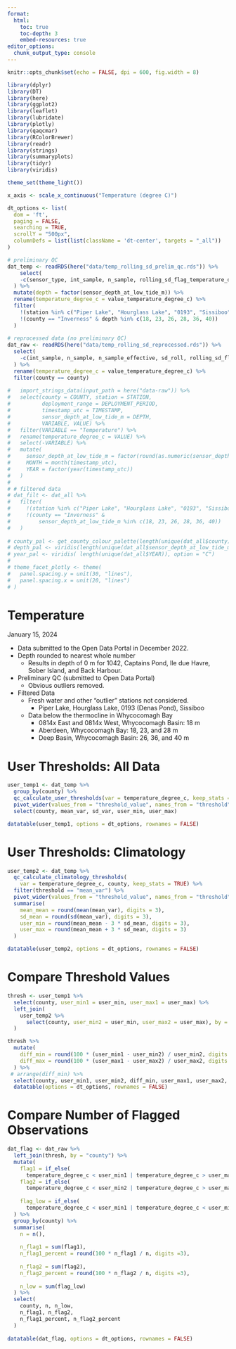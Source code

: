 ```yaml
---
format: 
  html:
    toc: true
    toc-depth: 3
    embed-resources: true
editor_options: 
  chunk_output_type: console
---
```


```r
knitr::opts_chunk$set(echo = FALSE, dpi = 600, fig.width = 8)

library(dplyr)
library(DT)
library(here)
library(ggplot2)
library(leaflet)
library(lubridate)
library(plotly)
library(qaqcmar)
library(RColorBrewer)
library(readr)
library(strings)
library(summaryplots)
library(tidyr)
library(viridis)

theme_set(theme_light())

x_axis <- scale_x_continuous("Temperature (degree C)")

dt_options <- list(
  dom = 'ft',
  paging = FALSE,
  searching = TRUE,
  scrollY = "500px",
  columnDefs = list(list(className = 'dt-center', targets = "_all"))
)

# preliminary QC
dat_temp <- readRDS(here("data/temp_rolling_sd_prelim_qc.rds")) %>% 
    select(
    -c(sensor_type, int_sample, n_sample, rolling_sd_flag_temperature_degree_c)
  ) %>%
  mutate(depth = factor(sensor_depth_at_low_tide_m)) %>%
  rename(temperature_degree_c = value_temperature_degree_c) %>%
  filter(
    !(station %in% c("Piper Lake", "Hourglass Lake", "0193", "Sissiboo")),
    !(county == "Inverness" & depth %in% c(18, 23, 26, 28, 36, 40))
  )
    
# reprocessed data (no preliminary QC)
dat_raw <- readRDS(here("data/temp_rolling_sd_reprocessed.rds")) %>%
  select(
    -c(int_sample, n_sample, n_sample_effective, sd_roll, rolling_sd_flag_temperature_degree_c)
  ) %>%
  rename(temperature_degree_c = value_temperature_degree_c) %>% 
  filter(county == county)    
    
#   import_strings_data(input_path = here("data-raw")) %>%
#   select(county = COUNTY, station = STATION, 
#          deployment_range = DEPLOYMENT_PERIOD,
#          timestamp_utc = TIMESTAMP, 
#          sensor_depth_at_low_tide_m = DEPTH, 
#          VARIABLE, VALUE) %>%
#   filter(VARIABLE == "Temperature") %>%
#   rename(temperature_degree_c = VALUE) %>% 
#   select(-VARIABLE) %>% 
#   mutate(
#     sensor_depth_at_low_tide_m = factor(round(as.numeric(sensor_depth_at_low_tide_m))),
#     MONTH = month(timestamp_utc),
#     YEAR = factor(year(timestamp_utc))
#   ) 
# 
# # filtered data
# dat_filt <- dat_all %>% 
#   filter(
#     !(station %in% c("Piper Lake", "Hourglass Lake", "0193", "Sissiboo")),
#     !(county == "Inverness" & 
#         sensor_depth_at_low_tide_m %in% c(18, 23, 26, 28, 36, 40)) 
#   )
         
# county_pal <- get_county_colour_palette(length(unique(dat_all$county)))
# depth_pal <- viridis(length(unique(dat_all$sensor_depth_at_low_tide_m)), direction = -1)
# year_pal <- viridis( length(unique(dat_all$YEAR)), option = "C")
# 
# theme_facet_plotly <- theme(
#   panel.spacing.y = unit(30, "lines"),
#   panel.spacing.x = unit(20, "lines")
# )
```

# Temperature 

January 15, 2024

- Data submitted to the Open Data Portal in December 2022.
- Depth rounded to nearest whole number
  - Results in depth of 0 m for 1042, Captains Pond, Ile due Havre, Sober Island, and Back Harbour.
  
- Preliminary QC (submitted to Open Data Portal)
  - Obvious outliers removed.

- Filtered Data
  - Fresh water and other "outlier" stations not considered.
    - Piper Lake, Hourglass Lake, 0193 (Denas Pond), Sissiboo
  - Data below the thermocline in Whycocomagh Bay
    - 0814x East and 0814x West, Whycocomagh Basin: 18 m
    - Aberdeen, Whycocomagh Bay: 18, 23, and 28 m
    - Deep Basin, Whycocomagh Basin: 26, 36, and 40 m

# User Thresholds: All Data

```r
user_temp1 <- dat_temp %>%
  group_by(county) %>%
  qc_calculate_user_thresholds(var = temperature_degree_c, keep_stats = TRUE) %>% 
  pivot_wider(values_from = "threshold_value", names_from = "threshold") %>% 
  select(county, mean_var, sd_var, user_min, user_max)

datatable(user_temp1, options = dt_options, rownames = FALSE)
```


# User Thresholds: Climatology

```r
user_temp2 <- dat_temp %>%
  qc_calculate_climatology_thresholds(
    var = temperature_degree_c, county, keep_stats = TRUE) %>%
  filter(threshold == "mean_var") %>% 
  pivot_wider(values_from = "threshold_value", names_from = "threshold") %>% 
  summarise(
    mean_mean = round(mean(mean_var), digits = 3), 
    sd_mean = round(sd(mean_var), digits = 3),
    user_min = round(mean_mean - 3 * sd_mean, digits = 3),
    user_max = round(mean_mean + 3 * sd_mean, digits = 3)
  ) 

datatable(user_temp2, options = dt_options, rownames = FALSE)
```

# Compare Threshold Values

```r

thresh <- user_temp1 %>% 
  select(county, user_min1 = user_min, user_max1 = user_max) %>% 
  left_join(
    user_temp2 %>% 
      select(county, user_min2 = user_min, user_max2 = user_max), by = "county"
  ) 

thresh %>% 
  mutate(
    diff_min = round(100 * (user_min1 - user_min2) / user_min2, digits = 2),
    diff_max = round(100 * (user_max1 - user_max2) / user_max2, digits = 2)
  ) %>% 
 # arrange(diff_min) %>% 
  select(county, user_min1, user_min2, diff_min, user_max1, user_max2, diff_max) %>% 
  datatable(options = dt_options, rownames = FALSE)
```

# Compare Number of Flagged Observations

```r

dat_flag <- dat_raw %>% 
  left_join(thresh, by = "county") %>% 
  mutate(
    flag1 = if_else(
      temperature_degree_c < user_min1 | temperature_degree_c > user_max1, 1, 0),
    flag2 = if_else(
      temperature_degree_c < user_min2 | temperature_degree_c > user_max2, 1, 0),
    
    flag_low = if_else(
      temperature_degree_c < user_min1 | temperature_degree_c < user_min2, 1, 0)
  ) %>% 
  group_by(county) %>% 
  summarise(
    n = n(),
    
    n_flag1 = sum(flag1),
    n_flag1_percent = round(100 * n_flag1 / n, digits =3),
    
    n_flag2 = sum(flag2),
    n_flag2_percent = round(100 * n_flag2 / n, digits =3),
    
    n_low = sum(flag_low)
  ) %>% 
  select(
    county, n, n_low,
    n_flag1, n_flag2,
    n_flag1_percent, n_flag2_percent
  )
  
datatable(dat_flag, options = dt_options, rownames = FALSE)

```

